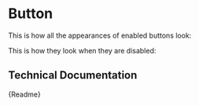 

<Meta title="Components/Button" component={CmButton} />

# Button

This is how all the appearances of enabled buttons look:

<Canvas>
	<CmButton label="A default Button" />
	<CmButton appearance="primary" label="A primary Button" />
	<CmButton appearance="secondary" label="A secondary Button" />
	<CmButton appearance="danger" label="A dangerous Button" />
	<CmButton appearance="link" label="A link Button" />
</Canvas>

This is how they look when they are disabled:

<Canvas>
	<CmButton disabled label="A disabled default Button" />
	<CmButton disabled appearance="primary" label="A disabled primary Button" />
	<CmButton
		disabled
		appearance="secondary"
		label="A disabled secondary Button"
	/>
	<CmButton
		disabled
		appearance="danger"
		label="A disabled dangerous Button"
	/>
	<CmButton disabled appearance="link" label="A disabled link Button" />
</Canvas>

## Technical Documentation

<Description>{Readme}</Description>
